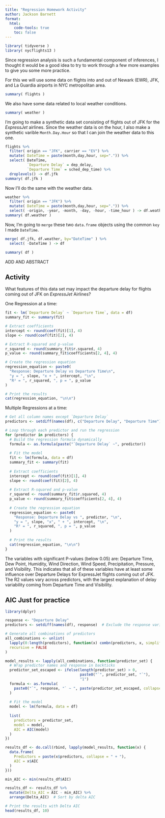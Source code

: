 ```yaml
---
title: "Regression Homework Activity"
author: Jackson Barnett
format: 
  html:
    code-tools: true
    toc: false
---
```



```r
library( tidyverse )
library( nycflights13 )
```

Since regression analysis is such a fundamental component of inferences, I thought it would be a good idea to try to work through a few more examples to give you some more practice.  

For this we will use some data on flights into and out of Newark (EWR), JFK, and La Guardia airports in NYC metropolitan area.

```r
summary( flights ) 
```

We also have some data related to local weather conditions.

```r
summary( weather )
```

I'm going to make a synthetic data set consisting of flights out of JFK for the *ExpressJet* airlines.  Since the weather data is on the hour, I also make a synthetic varible `Month.Day.Hour` so that I can join the weather data to this one.

```r
flights %>%
  filter( origin == "JFK", carrier == "EV") %>%
  mutate( DateTime = paste(month,day,hour, sep=".")) %>%
  select( DateTime, 
          `Departure Delay` = dep_delay,
          `Departure Time` = sched_dep_time) %>%
  droplevels() -> df.jfk 
summary( df.jfk )
```

Now I'll do the same with the weather data.

```r
weather %>%
  filter( origin == "JFK") %>% 
  mutate( DateTime = paste(month,day,hour, sep=".")) %>%
  select( -origin, -year, -month, -day, -hour, -time_hour ) -> df.weather 
summary( df.weather )
```

Now, I'm going to `merge` these two `data.frame` objects using the common `key` I made `DateTime`.

```r
merge( df.jfk, df.weather, by="DateTime" ) %>%
  select( -DateTime ) -> df 

summary( df )

```

ADD AND ABSTRACT







## Activity

What features of this data set may impact the departure delay for flights coming out of JFK on *ExpressJet* Airlines?

One Regression at a time:

```r
fit <- lm(`Departure Delay` ~ `Departure Time`, data = df)
summary_fit <- summary(fit)

# Extract coefficients
intercept <- round(coef(fit)[1], 4)
slope <- round(coef(fit)[2], 4)

# Extract R-squared and p-value
r_squared <- round(summary_fit$r.squared, 4)
p_value <- round(summary_fit$coefficients[2, 4], 4)

# Create the regression equation
regression_equation <- paste0(
  "Response: Departure Delay vs Departure Time\n",
  "y = ", slope, "x + ", intercept, "\n",
  "R² = ", r_squared, ", p = ", p_value
)

# Print the results
cat(regression_equation, "\n\n")


```

Multiple Regressions at a time:

```r

# Get all column names except `Departure Delay`
predictors <- setdiff(names(df), c("Departure Delay", "Departure Time"))

# Loop through each predictor and run the regression
for (predictor in predictors) {
  # Build the regression formula dynamically
  formula <- as.formula(paste("`Departure Delay` ~", predictor))
  
  # Fit the model
  fit <- lm(formula, data = df)
  summary_fit <- summary(fit)
  
  # Extract coefficients
  intercept <- round(coef(fit)[1], 4)
  slope <- round(coef(fit)[2], 4)
  
  # Extract R-squared and p-value
  r_squared <- round(summary_fit$r.squared, 4)
  p_value <- round(summary_fit$coefficients[2, 4], 4)
  
  # Create the regression equation
  regression_equation <- paste0(
    "Response: Departure Delay vs ", predictor, "\n",
    "y = ", slope, "x", " + ", intercept, "\n",
    "R² = ", r_squared, ", p = ", p_value
  )
  
  # Print the results
  cat(regression_equation, "\n\n")
}

```


The variables with significant P-values (below 0.05) are: Departure Time, Dew Point, Humidity, Wind Direction, Wind Speed, Precipitation, Pressure, and Visibility. This indicates that all of these variables have at least some influence over Departure Delays for ExpressJet flights coming out of JFK. The R2 values vary across predictors, with the largest explanation of delay variability coming from Departure Time and Visibility.

## AIC Just for practice


```r

library(dplyr)

response <- "Departure Delay"
predictors <- setdiff(names(df), response)  # Exclude the response variable

# Generate all combinations of predictors
all_combinations <- unlist(
  lapply(0:length(predictors), function(x) combn(predictors, x, simplify = FALSE)), 
  recursive = FALSE
)

model_results <- lapply(all_combinations, function(predictor_set) {
  # Wrap predictor names and response in backticks
  predictor_set_escaped <- ifelse(length(predictor_set) > 0, 
                                  paste0("`", predictor_set, "`"), 
                                  "1")
  formula <- as.formula(
    paste0("`", response, "` ~ ", paste(predictor_set_escaped, collapse = " + "))
  )
  
  # Fit the model
  model <- lm(formula, data = df)
  
  list(
    predictors = predictor_set,
    model = model,
    AIC = AIC(model)
  )
})

results_df <- do.call(rbind, lapply(model_results, function(x) {
  data.frame(
    Predictors = paste(x$predictors, collapse = " + "),
    AIC = x$AIC
  )
}))

min_AIC <- min(results_df$AIC)

results_df <- results_df %>%
  mutate(Delta_AIC = AIC - min_AIC) %>%
  arrange(Delta_AIC)  # Sort by delta AIC

# Print the results with Delta AIC
head(results_df, 10)


```

